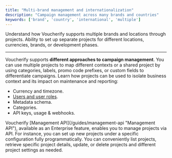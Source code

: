 ```yaml
---
title: "Multi-brand management and internationalization"
description: "Campaign management across many brands and countries"
keywords: ['brand', 'country', 'international', 'multiple']
---
```


<Note>
  Understand how Voucherify supports multiple brands and locations through projects.
</Note>

<Check>
  Ability to set up separate projects for different locations, currencies, brands, or development phases.
</Check>

***

Voucherify supports **different approaches to campaign management**. You can use multiple projects to map different contexts or a shared project by using categories, labels, promo code prefixes, or custom fields to differentiate campaigns. Learn how projects can be used to isolate business context and its impact on maintenance and reporting:

* Currency and timezone.
* [Users and user roles](https://support.voucherify.io/article/40-how-does-the-access-control-work-in-voucherify "User roles and access control").
* Metadata schema.
* Categories.
* API keys, usage & webhooks.

<Info>
  Voucherify [Management API](/guides/management-api "Management API"), available as an Enterprise feature, enables you to manage projects via API. For instance, you can set up new projects under a specific configuration fully programmatically. You can conveniently list projects, retrieve specific project details, update, or delete projects and different project settings as needed.
</Info>
